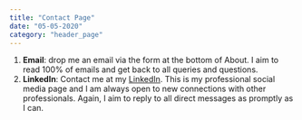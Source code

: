 ```yaml
---
title: "Contact Page"
date: "05-05-2020"
category: "header_page"
---
```



1. **Email**: drop me an email via the form at the bottom of <Link to="/about">About</Link>. I aim to read 100% of emails and get back to all queries and questions.
2. **LinkedIn**: Contact me at my <a href="https://www.linkedin.com/in/will-douglas-865274147">LinkedIn</a>. This is my professional social media page and I am always open to new connections with other professionals. Again, I aim to reply to all direct messages as promptly as I can.